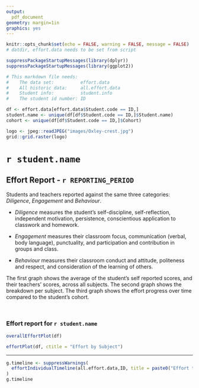 ```yaml
---
output: 
  pdf_document
geometry: margin=1in
graphics: yes
---
```


```r
knitr::opts_chunk$set(echo = FALSE, warning = FALSE, message = FALSE)
# datdir, effort.data needs to be set from script

suppressPackageStartupMessages(library(dplyr))
suppressPackageStartupMessages(library(ggplot2))
```


``` r
# This markdown file needs:
#    The data set:          effort.data
#    All historic data:     all.effort.data
#    Student info:          student.info
#    The student id number: ID

df <- effort.data[effort.data$Student.code == ID,]
student.name <- unique(df[df$Student.code == ID,]$Student.name)
cohort <- unique(df[df$Student.code == ID,]$Cohort)
```

``` r
logo <- jpeg::readJPEG("images/Oxley-crest.jpg")
grid::grid.raster(logo)
```

# `r student.name`

## Effort Report - `r REPORTING_PERIOD`

Students and teachers reported against the same three categories: _Diligence_, _Engagement_ and _Behaviour_.

* _Diligence_ measures the student's self-discipline, self-reflection, independent motivation, persistence, conscientious application to classwork and homework. 

* _Engagement_ measures their classroom focus, communication (verbal, body language), punctuality, and participation and contribution in groups and class.

* _Behaviour_ measures their classroom conduct and attitude, politeness and respect, and consideration of the learning of others.

The first graph shows the average of the student's self reported scores, and their teachers' scores, across all subjects. The second graph shows the breakdown per subject. The third graph shows the effort progress over time compared to the student's cohort.

&nbsp;

### Effort report for `r student.name`

``` r
overallEffortPlot(df)
```

``` r
effortPlot(df, ctitle = "Effort by Subject")
```

--------

``` r
g.timeline <- suppressWarnings(
  effortIndividualTimeline(all.effort.data,ID, title = paste0("Effort timeline for ",student.name, ", with cohort comparison in grey"), student.info = effort.data)
)
g.timeline
```